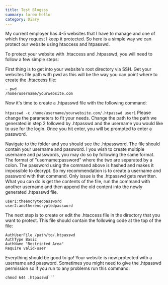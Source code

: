 ```yaml
---
title: Test Blogsss
summary: lorem hello
category: Diary
---
```


My current employer has 4-5 websites that I have to manage and one of which they request I keep it protected. So here is a simple way we can protect our website using htaccess and htpasswd.

To protect your website with .htaccess and .htpasswd, you will need to follow a few simple steps:

First thing is to get into your website's root directory via SSH.
Get your websites file path with pwd as this will be the way you can point where to create the .htaccess file:

```
~ pwd
/home/username/yourwebsite.com
```

Now it's time to create a .htpasswd file with the following command:

`htpasswd -c /home/username/yourwebsite.com/.htpasswd user1`
Please change the parameters to fit your needs. Change the path to the path we generated in step 2 followed by .htpasswd and the username you would like to use for the login. Once you hit enter, you will be prompted to enter a password.

Navigate to the folder and you should see the .htpassword. The file should contain your username and password. I you wish to create multiple username and passwords, you may do so by following the same format. The format of "username:password" where the two are separated by a colon. The password using the command above is hashed and makes it impossible to decrypt. So my recommendation is to create a username and password with that command. Only issue is the .htpasswd gets rewritten. What you can do is get the contents of the file, run the command with another username and then append the old content into the newly generated .htpasswd file.

```
user1:theencrytedpassword
user2:anotherencryptedpassword
```

The next step is to create or edit the .htaccess file in the directory that you want to protect. This file should contain the following code at the top of the file:

```
AuthUserFile /path/to/.htpasswd
AuthType Basic
AuthName "Restricted Area"
Require valid-user
```

Everything should be good to go! Your website is now protected with a username and password. Sometimes you might need to give the .htpasswd permission so if you run to any problems run this command:

````
chmod 644 .htpasswd```
````
